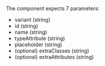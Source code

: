 

<Playground playgroundLink="/storybook/eu/index.html?selectedKind=TextInput&selectedStory=default&stories=0">
  <TextInput
    id="text-input-id"
    name="text-input-name"
    typeAttribute="text"
    placeholder={demoContentDefault.placeholder}
  />
</Playground>

The component expects 7 parameters:

- variant (string)
- id (string)
- name (string)
- typeAttribute (string)
- placeholder (string)
- (optional) extraClasses (string)
- (optional) extraAttributes (string)
